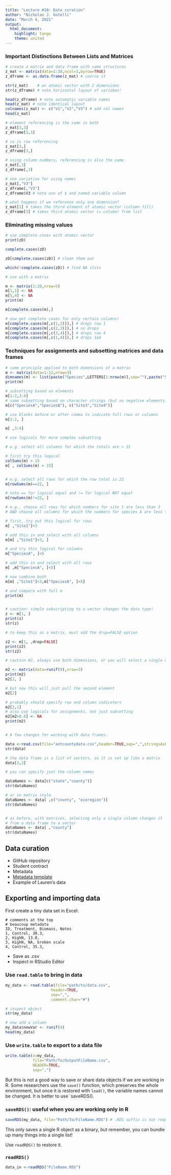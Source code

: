 ```yaml
---
title: "Lecture #10: Data curation"
author: "Nicholas J. Gotelli"
date: "March 4, 2021"
output: 
  html_document: 
    highlight: tango
    theme: united
---
```



### Important Distinctions Between Lists and Matrices

```r

# create a matrix and data frame with same structures
z_mat <- matrix(data=1:30,ncol=3,byrow=TRUE)
z_dframe <- as.data.frame(z_mat) # coerce it

str(z_mat)    # an atomic vector with 2 dimensions
str(z_dframe) # note horizontal layout of variabes!

head(z_dframe) # note automatic variable names
head(z_mat) # note identical layout
colnames(z_mat) <- c("V1","V2","V3") # add col names
head(z_mat)

# element referencing is the same in both
z_mat[3,3]
z_dframe[3,3]

# so is row referencing
z_mat[3,]
z_dframe[3,]

# using column numbers, referencing is also the same
z_mat[,3]
z_dframe[,3]

# one variation for using names
z_mat[,"V3"]
z_dframe[,"V3"]
z_dframe$V3 # note use of $ and named variable column

# what happens if we reference only one dimension?
z_mat[3] # takes the third element of atomic vector (column fill)
z_dframe[3] # takes third atomic vector (= column) from list
```

### Eliminating missing values
```r
# use complete.cases with atomic vector
print(zD)

complete.cases(zD)

zD[complete.cases(zD)] # clean them out

which(!complete.cases(zD)) # find NA slots

# use with a matrix

m <- matrix(1:20,nrow=5)
m[1,1] <- NA
m[5,4] <- NA
print(m)

m[complete.cases(m),] 

# now get complete cases for only certain columns!
m[complete.cases(m[,c(1,2)]),] # drops row 1
m[complete.cases(m[,c(2,3)]),] # no drops
m[complete.cases(m[,c(3,4)]),] # drops row 4
m[complete.cases(m[,c(1,4)]),] # drops 1&4

```



### Techniques for assignments and subsetting matrices and data frames
```r
# same principle applied to both dimensions of a matrix
m <- matrix(data=1:12,nrow=3)
dimnames(m) <- list(paste("Species",LETTERS[1:nrow(m)],sep=""),paste("Site",1:ncol(m),sep=""))
print(m)

# subsetting based on elements
m[1:2,3:4]
# same subsetting based on character strings (but no negative elements)
m[c("SpeciesA","SpeciesB"), c("Site3","Site4")]

# use blanks before or after comma to indicate full rows or columns
m[1:2, ]    

m[ ,3:4]

# use logicals for more complex subsetting

# e.g. select all columns for which the totals are > 15

# first try this logical
colSums(m) > 15
m[ , colSums(m) > 15]


# e.g. select all rows for which the row total is 22
m[rowSums(m)==22, ]

# note == for logical equal and != for logical NOT equal
m[rowSums(m)!=22, ]

# e.g., choose all rows for which numbers for site 1 are less than 3
# AND choose all columns for which the numbers for species A are less than 5

# first, try out this logical for rows
m[ ,"Site1"]<3

# add this in and select with all columns
m[m[ ,"Site1"]<3, ]

# and try this logical for columns
m["SpeciesA", ]<5

# add this in and select with all rows
m[ ,m["SpeciesA", ]<5]

# now combine both
m[m[ ,"Site1"]<3,m["SpeciesA", ]<5]

# and compare with full m
print(m)


# caution! simple subscripting to a vector changes the data type!
z <- m[1, ]
print(z)
str(z)

# to keep this as a matrix, must add the drop=FALSE option

z2 <- m[1, ,drop=FALSE]
print(z2)
str(z2)

# caution #2, always use both dimensions, or you will select a single matrix element

m2 <- matrix(data=runif(9),nrow=3)
print(m2)
m2[2, ]

# but now this will just pull the second element
m2[2]

# probably should specify row and column indicators
m2[2,1]
# also use logicals for assignments, not just subsetting
m2[m2>0.6] <- NA
print(m2)


# A few changes for working with data frames:

data <-read.csv(file="antcountydata.csv",header=TRUE,sep=",",stringsAsFactors=FALSE)
str(data)

# the data frame is a list of vectors, so it is set up like a matrix
data[3,2]

# you can specify just the column names

dataNames <- data[c("state","county")]
str(dataNames)

# or in matrix style
dataNames <- data[ ,c("county", "ecoregion")]
str(dataNames)


# as before, with matrices, selecting only a single column changes it
# from a data frame to a vector
dataNames <- data[ ,"county"]
str(dataNames)

```

## Data curation
* GitHub repository   
* Student contract   
* Metadata   
* [Metadata template](https://gotellilab.github.io/Bio381/Scripts/Feb02/ExcelDataTemplate.xlsx)   
* Example of Lauren's data 

## Exporting and importing data

First create a tiny data set in Excel:
```
# comments at the top
# beaucoup metadata
ID, Treatment, Biomass, Notes
1, Control, 30.3, 
2, HighN, 13.0, 
3, HighN, NA, broken scale
4, Control, 35.3,
```
- Save as .csv
- Inspect in RStudio Editor

### Use `read.table` to bring in data
```r
my_data <- read.table(file="path/to/data.csv",
                    header=TRUE,
                    sep=",",
                    comment.char="#")

# inspect object
str(my_data)

# now add a column
my_data$newVar <- runif(4)
head(my_data)
```

### Use `write.table` to export to a data file

```r

write.table(x=my_data,
            file="Path/To/OutputFileName.csv",
            HEADER=TRUE,
            sep=",")
```



But this is not a good way to save or share data objects if we are working in R. Some researchers use the `save()` function, which preserves the whole environment, but once it is restored with `load()`, the variable names cannot be changed. It is better to use `saveRDS().

### `saveRDS()`: useful when you are working only in R
```r
saveRDS(my_data, file="Path/To/FileName.RDS") # .RDS suffix is not required, but good for clarity
```

This only saves a single R object as a binary, but remember, you can bundle up many things into a single list!

Use `readRDS()` to restore it.

### `readRDS()`
```r
data_in <-readRDS("FileName.RDS") 
```

